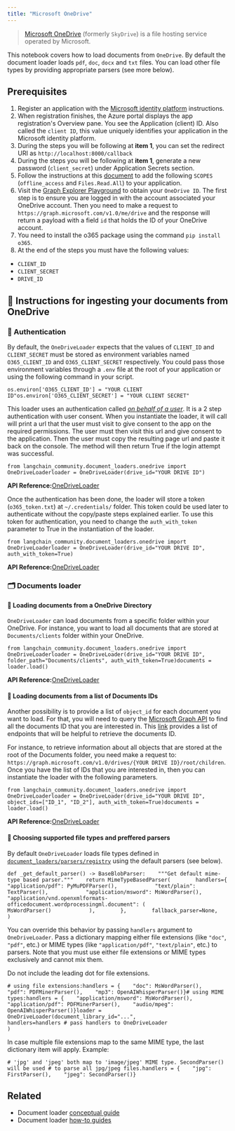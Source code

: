 ```yaml
---
title: "Microsoft OneDrive"
---
```


> [Microsoft OneDrive](https://en.wikipedia.org/wiki/OneDrive) (formerly `SkyDrive`) is a file hosting service operated by Microsoft.

This notebook covers how to load documents from `OneDrive`. By default the document loader loads `pdf`, `doc`, `docx` and `txt` files. You can load other file types by providing appropriate parsers (see more below).

## Prerequisites

1. Register an application with the [Microsoft identity platform](https://learn.microsoft.com/en-us/azure/active-directory/develop/quickstart-register-app) instructions.
2. When registration finishes, the Azure portal displays the app registration's Overview pane. You see the Application (client) ID. Also called the `client ID`, this value uniquely identifies your application in the Microsoft identity platform.
3. During the steps you will be following at **item 1**, you can set the redirect URI as `http://localhost:8000/callback`
4. During the steps you will be following at **item 1**, generate a new password (`client_secret`) under Application Secrets section.
5. Follow the instructions at this [document](https://learn.microsoft.com/en-us/azure/active-directory/develop/quickstart-configure-app-expose-web-apis#add-a-scope) to add the following `SCOPES` (`offline_access` and `Files.Read.All`) to your application.
6. Visit the [Graph Explorer Playground](https://developer.microsoft.com/en-us/graph/graph-explorer) to obtain your `OneDrive ID`. The first step is to ensure you are logged in with the account associated your OneDrive account. Then you need to make a request to `https://graph.microsoft.com/v1.0/me/drive` and the response will return a payload with a field `id` that holds the ID of your OneDrive account.
7. You need to install the o365 package using the command `pip install o365`.
8. At the end of the steps you must have the following values:

* `CLIENT_ID`
* `CLIENT_SECRET`
* `DRIVE_ID`

## 🧑 Instructions for ingesting your documents from OneDrive

### 🔑 Authentication

By default, the `OneDriveLoader` expects that the values of `CLIENT_ID` and `CLIENT_SECRET` must be stored as environment variables named `O365_CLIENT_ID` and `O365_CLIENT_SECRET` respectively. You could pass those environment variables through a `.env` file at the root of your application or using the following command in your script.

```
os.environ['O365_CLIENT_ID'] = "YOUR CLIENT ID"os.environ['O365_CLIENT_SECRET'] = "YOUR CLIENT SECRET"
```

This loader uses an authentication called [*on behalf of a user*](https://learn.microsoft.com/en-us/graph/auth-v2-user?context=graph%2Fapi%2F1.0\&view=graph-rest-1.0). It is a 2 step authentication with user consent. When you instantiate the loader, it will call will print a url that the user must visit to give consent to the app on the required permissions. The user must then visit this url and give consent to the application. Then the user must copy the resulting page url and paste it back on the console. The method will then return True if the login attempt was successful.

```
from langchain_community.document_loaders.onedrive import OneDriveLoaderloader = OneDriveLoader(drive_id="YOUR DRIVE ID")
```

**API Reference:**[OneDriveLoader](https://python.langchain.com/api_reference/community/document_loaders/langchain_community.document_loaders.onedrive.OneDriveLoader.html)

Once the authentication has been done, the loader will store a token (`o365_token.txt`) at `~/.credentials/` folder. This token could be used later to authenticate without the copy/paste steps explained earlier. To use this token for authentication, you need to change the `auth_with_token` parameter to True in the instantiation of the loader.

```
from langchain_community.document_loaders.onedrive import OneDriveLoaderloader = OneDriveLoader(drive_id="YOUR DRIVE ID", auth_with_token=True)
```

**API Reference:**[OneDriveLoader](https://python.langchain.com/api_reference/community/document_loaders/langchain_community.document_loaders.onedrive.OneDriveLoader.html)

### 🗂️ Documents loader

#### 📑 Loading documents from a OneDrive Directory

`OneDriveLoader` can load documents from a specific folder within your OneDrive. For instance, you want to load all documents that are stored at `Documents/clients` folder within your OneDrive.

```
from langchain_community.document_loaders.onedrive import OneDriveLoaderloader = OneDriveLoader(drive_id="YOUR DRIVE ID", folder_path="Documents/clients", auth_with_token=True)documents = loader.load()
```

**API Reference:**[OneDriveLoader](https://python.langchain.com/api_reference/community/document_loaders/langchain_community.document_loaders.onedrive.OneDriveLoader.html)

#### 📑 Loading documents from a list of Documents IDs

Another possibility is to provide a list of `object_id` for each document you want to load. For that, you will need to query the [Microsoft Graph API](https://developer.microsoft.com/en-us/graph/graph-explorer) to find all the documents ID that you are interested in. This [link](https://learn.microsoft.com/en-us/graph/api/resources/onedrive?view=graph-rest-1.0#commonly-accessed-resources) provides a list of endpoints that will be helpful to retrieve the documents ID.

For instance, to retrieve information about all objects that are stored at the root of the Documents folder, you need make a request to: `https://graph.microsoft.com/v1.0/drives/{YOUR DRIVE ID}/root/children`. Once you have the list of IDs that you are interested in, then you can instantiate the loader with the following parameters.

```
from langchain_community.document_loaders.onedrive import OneDriveLoaderloader = OneDriveLoader(drive_id="YOUR DRIVE ID", object_ids=["ID_1", "ID_2"], auth_with_token=True)documents = loader.load()
```

**API Reference:**[OneDriveLoader](https://python.langchain.com/api_reference/community/document_loaders/langchain_community.document_loaders.onedrive.OneDriveLoader.html)

#### 📑 Choosing supported file types and preffered parsers

By default `OneDriveLoader` loads file types defined in [`document_loaders/parsers/registry`](https://github.com/langchain-ai/langchain/blob/master/libs/community/langchain_community/document_loaders/parsers/registry.py#L10-L22) using the default parsers (see below).

```
def _get_default_parser() -> BaseBlobParser:    """Get default mime-type based parser."""    return MimeTypeBasedParser(        handlers={            "application/pdf": PyMuPDFParser(),            "text/plain": TextParser(),            "application/msword": MsWordParser(),            "application/vnd.openxmlformats-officedocument.wordprocessingml.document": (                MsWordParser()            ),        },        fallback_parser=None,    )
```

You can override this behavior by passing `handlers` argument to `OneDriveLoader`. Pass a dictionary mapping either file extensions (like `"doc"`, `"pdf"`, etc.) or MIME types (like `"application/pdf"`, `"text/plain"`, etc.) to parsers. Note that you must use either file extensions or MIME types exclusively and cannot mix them.

Do not include the leading dot for file extensions.

```
# using file extensions:handlers = {    "doc": MsWordParser(),    "pdf": PDFMinerParser(),    "mp3": OpenAIWhisperParser()}# using MIME types:handlers = {    "application/msword": MsWordParser(),    "application/pdf": PDFMinerParser(),    "audio/mpeg": OpenAIWhisperParser()}loader = OneDriveLoader(document_library_id="...",                            handlers=handlers # pass handlers to OneDriveLoader                            )
```

In case multiple file extensions map to the same MIME type, the last dictionary item will apply. Example:

```
# 'jpg' and 'jpeg' both map to 'image/jpeg' MIME type. SecondParser() will be used # to parse all jpg/jpeg files.handlers = {    "jpg": FirstParser(),    "jpeg": SecondParser()}
```

## Related

* Document loader [conceptual guide](/oss/concepts/document_loaders)
* Document loader [how-to guides](/oss/how_to/#document-loaders)
